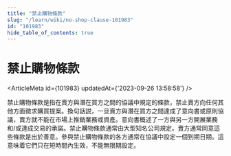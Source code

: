 ```yaml
---
title: "禁止購物條款"
slug: "/learn/wiki/no-shop-clause-101983"
id: "101983"
hide_table_of_contents: true
---
```



# 禁止購物條款

<ArticleMeta id={101983} updatedAt={'2023-09-26 13:58:58'} />
<div className='border-solid border-b border-t-0 my-4 border-[var(--ifm-color-gray-300)]' />

禁止購物條款是指在賣方與潛在買方之間的協議中規定的條款，禁止賣方向任何其他方面徵求購買提案。換句話説，一旦賣方與潛在買方之間達成了意向書或原則協議，賣方就不能在市場上推銷業務或資產。意向書概述了一方與另一方開展業務和/或達成交易的承諾。禁止購物條款通常由大型知名公司規定。賣方通常同意這些條款是出於善意。參與禁止購物條款的各方通常在協議中設定一個到期日期。這意味着它們只在短時間內生效，不能無限期設定。
